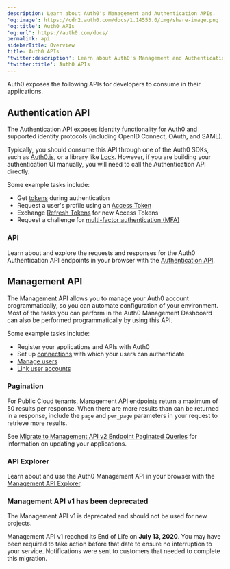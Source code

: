 ```yaml
---
description: Learn about Auth0's Management and Authentication APIs.
'og:image': https://cdn2.auth0.com/docs/1.14553.0/img/share-image.png
'og:title': Auth0 APIs
'og:url': https://auth0.com/docs/
permalink: api
sidebarTitle: Overview
title: Auth0 APIs
'twitter:description': Learn about Auth0's Management and Authentication APIs.
'twitter:title': Auth0 APIs
---
```

Auth0 exposes the following APIs for developers to consume in their applications.

## Authentication API

The Authentication API exposes identity functionality for Auth0 and supported identity protocols (including <Tooltip tip="OpenID: Open standard for authentication that allows applications to verify users' identities without collecting and storing login information." cta="View Glossary" href="/docs/glossary?term=OpenID">OpenID</Tooltip> Connect, <Tooltip tip="OpenID: Open standard for authentication that allows applications to verify users' identities without collecting and storing login information." cta="View Glossary" href="/docs/glossary?term=OAuth">OAuth</Tooltip>, and <Tooltip tip="OAuth 2.0: Authorization framework that defines authorization protocols and workflows." cta="View Glossary" href="/docs/glossary?term=SAML">SAML</Tooltip>).

Typically, you should consume this API through one of the Auth0 SDKs, such as [Auth0.js](/docs/libraries/auth0js), or a library like [Lock](/docs/libraries/lock). However, if you are building your authentication UI manually, you will need to call the Authentication API directly.

Some example tasks include:

* Get [tokens](/docs/secure/tokens) during authentication
* Request a user's profile using an [Access Token](/docs/secure/tokens/access-tokens)
* Exchange [Refresh Tokens](/docs/secure/tokens/refresh-tokens) for new <Tooltip tip="Access Token: Authorization credential, in the form of an opaque string or JWT, used to access an API." cta="View Glossary" href="/docs/glossary?term=Access+Tokens">Access Tokens</Tooltip>
* Request a challenge for [multi-factor authentication (MFA)](/docs/secure/multi-factor-authentication)

### API

Learn about and explore the requests and responses for the Auth0 Authentication API endpoints in your browser with the [Authentication API](https://auth0.com/docs/api/authentication).

## Management API

The <Tooltip tip="Management API: A product to allow customers to perform administrative tasks." cta="View Glossary" href="/docs/glossary?term=Management+API">Management API</Tooltip> allows you to manage your Auth0 account programmatically, so you can automate configuration of your environment. Most of the tasks you can perform in the Auth0 Management Dashboard can also be performed programmatically by using this API.

Some example tasks include:

* Register your applications and APIs with Auth0
* Set up [connections](/docs/authenticate/identity-providers) with which your users can authenticate
* [Manage users](/docs/manage-users)
* [Link user accounts](/docs/manage-users/user-accounts/user-account-linking/link-user-accounts)

### Pagination

For Public Cloud tenants, Management API endpoints return a maximum of 50 results per response. When there are more results than can be returned in a response, include the `page` and `per_page` parameters in your request to retrieve more results.

See [Migrate to Management API v2 Endpoint Paginated Queries](/docs/troubleshoot/product-lifecycle/past-migrations/migrate-to-paginated-queries) for information on updating your applications.

### API Explorer

Learn about and use the Auth0 Management API in your browser with the [Management API Explorer](https://auth0.com/docs/api/management/v2).

### Management API v1 has been deprecated

The Management API v1 is deprecated and should not be used for new projects.

Management API v1 reached its End of Life on **July 13, 2020**. You may have been required to take action before that date to ensure no interruption to your service. Notifications were sent to customers that needed to complete this migration.